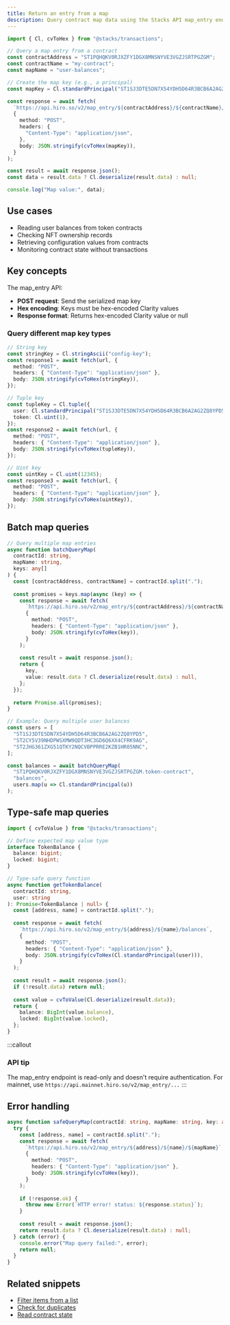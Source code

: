 ```yaml
---
title: Return an entry from a map
description: Query contract map data using the Stacks API map_entry endpoint
---
```


```typescript
import { Cl, cvToHex } from "@stacks/transactions";

// Query a map entry from a contract
const contractAddress = "ST1PQHQKV0RJXZFY1DGX8MNSNYVE3VGZJSRTPGZGM";
const contractName = "my-contract";
const mapName = "user-balances";

// Create the map key (e.g., a principal)
const mapKey = Cl.standardPrincipal("ST1SJ3DTE5DN7X54YDH5D64R3BCB6A2AG2ZQ8YPD5");

const response = await fetch(
  `https://api.hiro.so/v2/map_entry/${contractAddress}/${contractName}/${mapName}`,
  {
    method: "POST",
    headers: {
      "Content-Type": "application/json",
    },
    body: JSON.stringify(cvToHex(mapKey)),
  }
);

const result = await response.json();
const data = result.data ? Cl.deserialize(result.data) : null;

console.log("Map value:", data);
```

## Use cases

- Reading user balances from token contracts
- Checking NFT ownership records
- Retrieving configuration values from contracts
- Monitoring contract state without transactions

## Key concepts

The map_entry API:

- **POST request**: Send the serialized map key
- **Hex encoding**: Keys must be hex-encoded Clarity values
- **Response format**: Returns hex-encoded Clarity value or null

### Query different map key types

```typescript
// String key
const stringKey = Cl.stringAscii("config-key");
const response1 = await fetch(url, {
  method: "POST",
  headers: { "Content-Type": "application/json" },
  body: JSON.stringify(cvToHex(stringKey)),
});

// Tuple key
const tupleKey = Cl.tuple({
  user: Cl.standardPrincipal("ST1SJ3DTE5DN7X54YDH5D64R3BCB6A2AG2ZQ8YPD5"),
  token: Cl.uint(1),
});
const response2 = await fetch(url, {
  method: "POST",
  headers: { "Content-Type": "application/json" },
  body: JSON.stringify(cvToHex(tupleKey)),
});

// Uint key
const uintKey = Cl.uint(12345);
const response3 = await fetch(url, {
  method: "POST",
  headers: { "Content-Type": "application/json" },
  body: JSON.stringify(cvToHex(uintKey)),
});
```

## Batch map queries

```typescript
// Query multiple map entries
async function batchQueryMap(
  contractId: string,
  mapName: string,
  keys: any[]
) {
  const [contractAddress, contractName] = contractId.split(".");
  
  const promises = keys.map(async (key) => {
    const response = await fetch(
      `https://api.hiro.so/v2/map_entry/${contractAddress}/${contractName}/${mapName}`,
      {
        method: "POST",
        headers: { "Content-Type": "application/json" },
        body: JSON.stringify(cvToHex(key)),
      }
    );
    
    const result = await response.json();
    return {
      key,
      value: result.data ? Cl.deserialize(result.data) : null,
    };
  });
  
  return Promise.all(promises);
}

// Example: Query multiple user balances
const users = [
  "ST1SJ3DTE5DN7X54YDH5D64R3BCB6A2AG2ZQ8YPD5",
  "ST2CY5V39NHDPWSXMW9QDT3HC3GD6Q6XX4CFRK9AG",
  "ST2JHG361ZXG51QTKY2NQCVBPPRRE2KZB1HR05NNC",
];

const balances = await batchQueryMap(
  "ST1PQHQKV0RJXZFY1DGX8MNSNYVE3VGZJSRTPGZGM.token-contract",
  "balances",
  users.map(u => Cl.standardPrincipal(u))
);
```

## Type-safe map queries

```typescript
import { cvToValue } from "@stacks/transactions";

// Define expected map value type
interface TokenBalance {
  balance: bigint;
  locked: bigint;
}

// Type-safe query function
async function getTokenBalance(
  contractId: string,
  user: string
): Promise<TokenBalance | null> {
  const [address, name] = contractId.split(".");
  
  const response = await fetch(
    `https://api.hiro.so/v2/map_entry/${address}/${name}/balances`,
    {
      method: "POST",
      headers: { "Content-Type": "application/json" },
      body: JSON.stringify(cvToHex(Cl.standardPrincipal(user))),
    }
  );
  
  const result = await response.json();
  if (!result.data) return null;
  
  const value = cvToValue(Cl.deserialize(result.data));
  return {
    balance: BigInt(value.balance),
    locked: BigInt(value.locked),
  };
}
```



:::callout
### API tip
The map_entry endpoint is read-only and doesn't require authentication. For mainnet, use `https://api.mainnet.hiro.so/v2/map_entry/...`
:::

## Error handling

```typescript
async function safeQueryMap(contractId: string, mapName: string, key: any) {
  try {
    const [address, name] = contractId.split(".");
    const response = await fetch(
      `https://api.hiro.so/v2/map_entry/${address}/${name}/${mapName}`,
      {
        method: "POST",
        headers: { "Content-Type": "application/json" },
        body: JSON.stringify(cvToHex(key)),
      }
    );
    
    if (!response.ok) {
      throw new Error(`HTTP error! status: ${response.status}`);
    }
    
    const result = await response.json();
    return result.data ? Cl.deserialize(result.data) : null;
  } catch (error) {
    console.error("Map query failed:", error);
    return null;
  }
}
```

## Related snippets

- [Filter items from a list](/resources/snippets/filter-items-from-a-list)
- [Check for duplicates](/resources/snippets/check-for-duplicates)
- [Read contract state](/resources/snippets/read-contract-state)